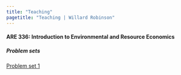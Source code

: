 ```yaml
---
title: "Teaching"
pagetitle: "Teaching | Willard Robinson"
---
```


#### ARE 336: Introduction to Environmental and Resource Economics

##### Problem sets

[Problem set 1](teaching/are-336/problem-sets/fall-2025/ps-1.pdf)